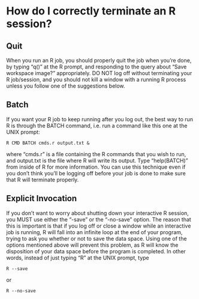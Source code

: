 # How do I correctly terminate an R session?

## Quit

When you run an R job, you should properly quit the job when you're
done, by typing "q()" at the R prompt, and responding to the query about
"Save workspace image?" appropriately. DO NOT log off without
terminating your R job/session, and you should not kill a window with a
running R process unless you follow one of the suggestions below.

## Batch

If you want your R job to keep running after you log out, the best way
to run R is through the BATCH command, i.e. run a command like this one
at the UNIX prompt:

    R CMD BATCH cmds.r output.txt &

where "cmds.r" is a file containing the R commands that you wish to run,
and output.txt is the file where R will write its output. Type
"help(BATCH)" from inside of R for more information. You can use this
technique even if you don't think you'll be logging off before your job
is done to make sure that R will terminate properly.

## Explicit Invocation

If you don't want to worry about shutting down your interactive R
session, you MUST use either the "-save" or the "-no-save" option. The
reason that this is important is that if you log off or close a window
while an interactive job is running, R will fall into an infinite loop
at the end of your program, trying to ask you whether or not to save the
data space. Using one of the options mentioned above will prevent this
problem, as R will know the disposition of your data space before the
program is completed. In other words, instead of just typing "R" at the
UNIX prompt, type

    R --save

or

    R --no-save
